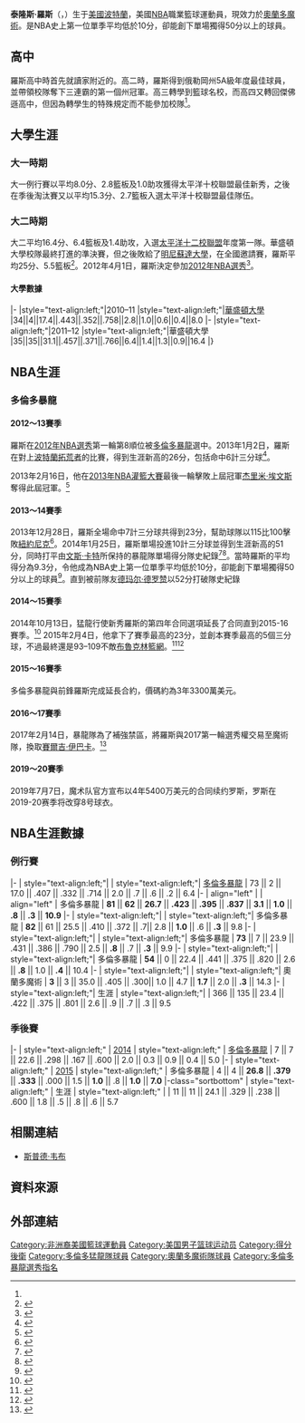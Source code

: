 {{noteTA|G1=NBA}}
{{Infobox NBA Player
| image = Terrence Ross Raptors.jpg
| caption = 
| position = [[得分後衛|得分後衛]] / [[小前鋒|小前鋒]]
| height_ft = 6
| height_in = 6
| weight_lb = 195
| league = [[NBA|NBA]]
| team = 奧蘭多魔術
| number = 31
| nationality = {{USA}}
| birth_date = {{Birth date and age|1991|2|5}}
| birth_place = {{USA}}[[俄勒冈州|俄勒冈州]][[波特蘭_(俄勒岡州)|波特兰]]
| highschool = {{link-en|傑佛遜高中|Jefferson High School (Portland, Oregon)}}（波特蘭 (俄勒岡州)）
| college = [[華盛頓大學|華盛頓大學]]（2010–2012）
| draft_round = 1
| draft_pick = 8
| draft_year = 2012
| draft_team = [[多倫多暴龍|多倫多暴龍]]
| career_start = 2012
| career_end = 
| years1 = {{nbay|2012|start}}–{{nbay|2016|end}}
| team1 = [[多倫多暴龍|多倫多暴龍]]
| years2 = {{nbay|2016|end}}–現今
| team2 = [[奧蘭多魔術|奧蘭多魔術]]
| highlights=
* [[NBA灌籃大賽|NBA灌籃大賽]]冠軍（{{nasg|2013}}）
* [[太平洋十二校聯盟|太平洋十二校聯盟]]年度第一隊 （2012）
| bbr = rosste01
| letter = r
| profile = terrence_ross
}}
'''泰隆斯·羅斯'''（{{lang-en|'''Terrence Ross'''}}，{{bd|1991年|2月5日|catIdx=G}}）生于[[美國|美國]][[波特蘭_(俄勒岡州)|波特蘭]]，美國[[NBA|NBA]]職業籃球運動員，現效力於[[奧蘭多魔術|奧蘭多魔術]]。是NBA史上第一位單季平均低於10分，卻能創下單場獨得50分以上的球員。

==高中==
羅斯高中時首先就讀家附近的{{link-en|傑佛遜高中|Jefferson High School (Portland, Oregon)}}。高二時，羅斯得到俄勒岡州5A級年度最佳球員，並帶領校隊奪下三連霸的第一個州冠軍。高三轉學到籃球名校{{link-en|Montrose Christian中學|Montrose Christian School}}，而高四又轉回傑佛遜高中，但因為轉學生的特殊規定而不能參加校隊<ref name=washprofile />。

==大學生涯==

===大一時期===
大一例行賽以平均8.0分、2.8籃板及1.0助攻獲得太平洋十校聯盟最佳新秀，之後在季後淘汰賽又以平均15.3分、2.7籃板入選太平洋十校聯盟最佳隊伍。

===大二時期===
大二平均16.4分、6.4籃板及1.4助攻，入選[[太平洋十二校聯盟|太平洋十二校聯盟]]年度第一隊。華盛頓大學校隊最終打進{{link-en|全國邀請賽|National Invitational Tournament}}的準決賽，但之後敗給了[[明尼蘇達大學|明尼蘇達大學]]，在全國邀請賽，羅斯平均25分、5.5籃板<ref name=washprofile>{{cite web|title=Terrence Ross Profile|url=http://www.gohuskies.com/sports/m-baskbl/mtt/ross_terrence00.html|work=gohuskies.com|accessdate=26 May 2012|deadurl=yes|archiveurl=https://web.archive.org/web/20120126020902/http://www.gohuskies.com/sports/m-baskbl/mtt/ross_terrence00.html|archivedate=2012年1月26日}}</ref>。2012年4月1日，羅斯決定參加[[2012年NBA選秀|2012年NBA選秀]]<ref>{{cite web|title=Terrence Ross Declares for NBA Draft|url=http://www.gohuskies.com/sports/m-baskbl/spec-rel/040112aab.html|work=gohuskies.com|accessdate=26 May 2012|deadurl=yes|archiveurl=https://archive.is/20120910081111/http://www.gohuskies.com/sports/m-baskbl/spec-rel/040112aab.html|archivedate=2012年9月10日}}</ref>。

====大學數據====
{{NBA player statistics start}}
|-
|style="text-align:left;"|2010–11
|style="text-align:left;"|[[華盛頓大學|華盛頓大學]]
|34||4||17.4||.443||.352||.758||2.8||1.0||0.6||0.4||8.0
|-
|style="text-align:left;"|2011–12
|style="text-align:left;"|華盛頓大學
|35||35||31.1||.457||.371||.766||6.4||1.4||1.3||0.9||16.4
|}

==NBA生涯==
===多倫多暴龍===
====2012～13賽季====
羅斯在[[2012年NBA選秀|2012年NBA選秀]]第一輪第8順位被[[多倫多暴龍|多倫多暴龍]]選中。2013年1月2日，羅斯在對上[[波特蘭拓荒者|波特蘭拓荒者]]的比賽，得到生涯新高的26分，包括命中6計三分球<ref>{{Cite web |url=http://www.nba.com/games/20130102/PORTOR/gameinfo.html |title=Trail Blazers at Raptors |access-date=2014-08-28 |archive-url=https://web.archive.org/web/20160307095915/http://www.nba.com/games/20130102/PORTOR/gameinfo.html |archive-date=2016-03-07 |dead-url=yes }}</ref>。

2013年2月16日，他在[[NBA灌籃大賽|2013年NBA灌籃大賽]]最後一輪擊敗上屆冠軍[[杰里米·埃文斯|杰里米·埃文斯]]奪得此屆冠軍。<ref>{{cite web|title=Terrence Ross wins dunk contest in memorable final|url=http://www.usatoday.com/story/sports/nba/allstar/2013/02/16/terrence-ross-jeremy-evans-sprite-slam-dunk-contest/1925469/|publisher=USA Today|accessdate=17 February 2013|archive-date=2015-02-14|archive-url=https://web.archive.org/web/20150214102140/http://www.usatoday.com/story/sports/nba/allstar/2013/02/16/terrence-ross-jeremy-evans-sprite-slam-dunk-contest/1925469/|dead-url=no}}</ref>

====2013～14賽季====
2013年12月28日，羅斯全場命中7計三分球共得到23分，幫助球隊以115比100擊敗[[紐約尼克|紐約尼克]]<ref>{{cite web|url=http://www.nba.com/games/20131228/NYKTOR/gameinfo.html|title=Notebook: Raptors 115, Knicks 100|work=NBA.com|date=December 28, 2013|accessdate=December 28, 2013|archive-url=https://web.archive.org/web/20140113214735/http://www.nba.com/games/20131228/NYKTOR/gameinfo.html|archive-date=2014-01-13|dead-url=yes}}</ref>。2014年1月25日，羅斯單場投進10計三分球並得到生涯新高的51分，同時打平由[[文斯·卡特|文斯·卡特]]所保持的暴龍隊單場得分隊史紀錄<ref>{{cite web|url=http://www.nba.com/games/20140125/LACTOR/gameinfo.html|title=Notebook: Clippers 126, Raptors 118|work=NBA.com|date=January 25, 2014|accessdate=January 26, 2014|archive-url=https://web.archive.org/web/20140129031549/http://www.nba.com/games/20140125/LACTOR/gameinfo.html|archive-date=2014-01-29|dead-url=yes}}</ref><ref>{{cite news |title=NBA／暴龍羅斯瘋灌51分 紀念球送媽 |url=http://udn.com/NEWS/SPORTS/SP7/8455392.shtml |language=zh-hant |publisher=[[聯合新聞網|聯合新聞網]] |date=2014-01-28 |quote= |accessdate=2014-08-28 |archive-date=2014-09-03 |archive-url=https://web.archive.org/web/20140903063436/http://udn.com/NEWS/SPORTS/SP7/8455392.shtml |dead-url=no }}</ref>。當時羅斯的平均得分為9.3分，令他成為NBA史上第一位單季平均低於10分，卻能創下單場獨得50分以上的球員<ref name="TOR">{{cite web|url=http://probasketballtalk.nbcsports.com/2014/01/26/terrence-ross-scores-51-points-making-raptors-and-nba-history/|title=Terrence Ross scores 51 points, making Raptors and NBA history|work=NBCSports.com|date=January 26, 2014|accessdate=January 26, 2014|archive-date=2014-09-14|archive-url=https://web.archive.org/web/20140914181912/http://probasketballtalk.nbcsports.com/2014/01/26/terrence-ross-scores-51-points-making-raptors-and-nba-history/|dead-url=no}}</ref>。直到被前隊友[[德玛尔·德罗赞|德玛尔·德罗赞]]以52分打破隊史紀錄

====2014～15賽季====
2014年10月13日，猛龍行使新秀羅斯的第四年合同選項延長了合同直到2015-16賽季。<ref>{{Cite web |url=http://www.nba.com/raptors/raptors-exercise-team-options-valanciunas-and-ross |title=Raptors Exercise Team Options On Valanciunas And Ross |accessdate=2015-11-03 |archive-date=2014-12-23 |archive-url=https://web.archive.org/web/20141223024113/http://www.nba.com/raptors/raptors-exercise-team-options-valanciunas-and-ross |dead-url=no }}</ref>
2015年2月4日，他拿下了賽季最高的23分，並創本賽季最高的5個三分球，不過最終還是93–109不敵[[布魯克林籃網|布魯克林籃網]]。<ref>{{Cite web |url=http://www.nba.com/games/20150204/BKNTOR/gameinfo.html |title=Jarrett Jack scores 24 as Nets rout Raptors 109-93 |access-date=2015-11-03 |archive-url=https://web.archive.org/web/20151018194459/http://www.nba.com/games/20150204/BKNTOR/gameinfo.html |archive-date=2015-10-18 |dead-url=yes }}</ref><ref>{{Cite web |url=http://www.covers.com/pageLoader/pageLoader.aspx?page=%2Fdata%2Fnba%2Fresults%2F2014-2015%2Frecap883424.html |title=Brooklyn 109, Toronto 93 |accessdate=2020-09-12 |archive-date=2019-06-25 |archive-url=https://web.archive.org/web/20190625233136/https://www.covers.com/pageLoader/pageLoader.aspx?page=%2Fdata%2Fnba%2Fresults%2F2014-2015%2Frecap883424.html |dead-url=no }}</ref>

====2015～16賽季====
多倫多暴龍與前鋒羅斯完成延長合約，價碼約為3年3300萬美元。

====2016～17賽季====
2017年2月14日，暴龍隊為了補強禁區，將羅斯與2017第一輪選秀權交易至魔術隊，換取[[賽爾吉·伊巴卡|賽爾吉·伊巴卡]]。<ref>{{Cite web |url=http://www.nba.com/magic/news/magic-acquire-terrence-ross-and-2017-first-round-pick-raptors |title=Magic Acquire Terrence Ross and 2017 First Round Pick From Raptors |accessdate=2017-02-22 |archive-date=2017-02-15 |archive-url=https://web.archive.org/web/20170215140029/http://www.nba.com/magic/news/magic-acquire-terrence-ross-and-2017-first-round-pick-raptors |dead-url=no }}</ref>

====2019～20賽季====
2019年7月7日，魔术队官方宣布以4年5400万美元的合同续约罗斯，罗斯在2019-20赛季将改穿8号球衣。

==NBA生涯數據==
===例行賽===
{{NBA player statistics start}}
|-
| style="text-align:left;"| {{nbay|2012}}
| style="text-align:left;"| [[多倫多暴龍|多倫多暴龍]]
| 73 || 2 || 17.0 || .407 || .332 || .714 || 2.0 || .7 || .6 || .2 || 6.4
|-
| align="left" | {{nbay|2013}}
| align="left" | 多倫多暴龍
|  '''81''' || '''62''' || '''26.7''' || '''.423''' || '''.395''' || '''.837''' || '''3.1''' || '''1.0''' || '''.8''' || '''.3''' || '''10.9'''
|-
| style="text-align:left;"| {{nbay|2014}}
| style="text-align:left;"| 多倫多暴龍
| '''82''' || 61 || 25.5 || .410 || .372 || .7|| 2.8 || '''1.0''' || .6 || '''.3''' || 9.8
|-
| style="text-align:left;"| {{nbay|2015}}
| style="text-align:left;"| 多倫多暴龍
| '''73''' || 7 || 23.9 || .431 || .386 || .790 || 2.5 || '''.8''' || .7 || '''.3''' || 9.9
|-
| style="text-align:left;"| {{nbay|2016}}
| style="text-align:left;"| 多倫多暴龍
| '''54''' || 0 || 22.4 || .441 || .375 || .820 || 2.6 || '''.8''' || 1.0 || '''.4''' || 10.4
|-
| style="text-align:left;"| {{nbay|2016}}
| style="text-align:left;"| 奧蘭多魔術
| '''3''' || 3 || 35.0 || .405 || .300|| 1.0 || 4.7 || '''1.7''' || 2.0 || '''.3''' || 14.3
|-
| style="text-align:left;"| 生涯
| style="text-align:left;"| 
| 366 || 135 || 23.4 || .422 || .375 || .801 || 2.6 || .9 || .7 || .3 || 9.5
{{s-end}}

===季後賽===
{{NBA player statistics start}}
|-
| style="text-align:left;" | [[2014年NBA季後賽|2014]]
| style="text-align:left;" | [[多倫多暴龍|多倫多暴龍]]
| 7 || 7 || 22.6 || .298 || .167 || .600 || 2.0 || 0.3 || 0.9 || 0.4 || 5.0
|-
| style="text-align:left;" | [[2015年NBA季後賽|2015]]
| style="text-align:left;" | 多倫多暴龍
| 4 || 4 || '''26.8''' || '''.379''' || '''.333''' || .000 || 1.5 || '''1.0''' || .8 || '''1.0''' || '''7.0'''
|-class="sortbottom"
| style="text-align:left;" | 生涯
| style="text-align:left;" | 
| 11 || 11 || 24.1 || .329 || .238 || .600 || 1.8 || .5 || .8 || .6 || 5.7
{{s-end}}

==相關連結==
*[[斯普德·韦布|斯普德·韦布]]

==資料來源==
{{reflist}}

==外部連結==
{{basketballstats}}

{{奧蘭多魔術现时球员名单}}
{{2012 NBA Draft}}
{{Slam Dunk Contest Winners}}

{{Authority control}}
{{DEFAULTSORT:Ross, Terrence}}
[[Category:非洲裔美國籃球運動員|Category:非洲裔美國籃球運動員]]
[[Category:美国男子篮球运动员|Category:美国男子篮球运动员]]
[[Category:得分後衛|Category:得分後衛]]
[[Category:多倫多猛龍隊球員|Category:多倫多猛龍隊球員]]
[[Category:奧蘭多魔術隊球員|Category:奧蘭多魔術隊球員]]
[[Category:多倫多暴龍選秀指名|Category:多倫多暴龍選秀指名]]